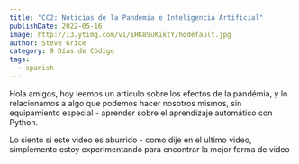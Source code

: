 ```yaml
---
title: "CC2: Noticias de la Pandemia e Inteligencia Artificial"
publishDate: 2022-05-16
image: http://i3.ytimg.com/vi/iHK89uKiktY/hqdefault.jpg
author: Steve Grice
category: 9 Días de Código
tags:
  - spanish
---
```


Hola amigos, hoy leemos un articulo sobre los efectos de la pandémia, y lo relacionamos a algo que podemos hacer nosotros mismos, sin equipamiento especial - aprender sobre el aprendizaje automático con Python.


<BlogYoutubeVideo videoId="iHK89uKiktY" />

Lo siento si este video es aburrido - como dije en el ultimo video, simplemente estoy experimentando para encontrar la mejor forma de video
